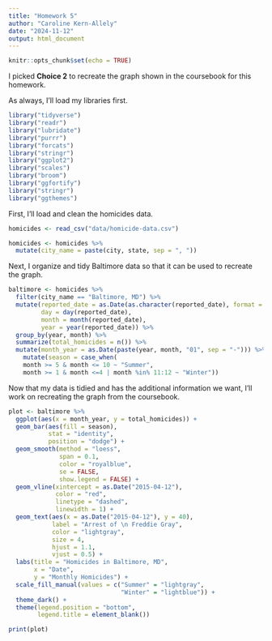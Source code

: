 ```yaml
---
title: "Homework 5"
author: "Caroline Kern-Allely"
date: "2024-11-12"
output: html_document
---
```


```r
knitr::opts_chunk$set(echo = TRUE)
```
I picked **Choice 2** to recreate the graph shown in the coursebook for this homework.

As always, I'll load my libraries first.
```r
library("tidyverse")
library("readr")
library("lubridate")
library("purrr")
library("forcats")
library("stringr")
library("ggplot2")
library("scales")
library("broom")
library("ggfortify")
library("stringr")
library("ggthemes")
```

First, I'll load and clean the homicides data.
```r
homicides <- read_csv("data/homicide-data.csv")

homicides <- homicides %>%
  mutate(city_name = paste(city, state, sep = ", "))
```

Next, I organize and tidy Baltimore data so that it can be used to recreate the graph.
```r
baltimore <- homicides %>%
  filter(city_name == "Baltimore, MD") %>%
  mutate(reported_date = as.Date(as.character(reported_date), format = "%Y%m%d"),
         day = day(reported_date),
         month = month(reported_date),
         year = year(reported_date)) %>%
  group_by(year, month) %>%
  summarize(total_homicides = n()) %>%
  mutate(month_year = as.Date(paste(year, month, "01", sep = "-"))) %>%
    mutate(season = case_when(
    month >= 5 & month <= 10 ~ "Summer",
    month >= 1 & month <=4 | month %in% 11:12 ~ "Winter"))
```
Now that my data is tidied and has the additional information we want, I'll work on recreating the graph from the coursebook.
```r
plot <- baltimore %>%
  ggplot(aes(x = month_year, y = total_homicides)) +
  geom_bar(aes(fill = season), 
           stat = "identity", 
           position = "dodge") +
  geom_smooth(method = "loess", 
              span = 0.1,
              color = "royalblue",
              se = FALSE,
              show.legend = FALSE) +
  geom_vline(xintercept = as.Date("2015-04-12"), 
             color = "red", 
             linetype = "dashed", 
             linewidth = 1) +
  geom_text(aes(x = as.Date("2015-04-12"), y = 40),
            label = "Arrest of \n Freddie Gray",
            color = "lightgray",
            size = 4,
            hjust = 1.1,
            vjust = 0.5) +
  labs(title = "Homicides in Baltimore, MD",
       x = "Date",
       y = "Monthly Homicides") +
  scale_fill_manual(values = c("Summer" = "lightgray", 
                               "Winter" = "lightblue")) +
  theme_dark() +
  theme(legend.position = "bottom",
        legend.title = element_blank())

print(plot)
```